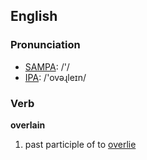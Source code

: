 ==English==

===Pronunciation===
*[[w:SAMPA|SAMPA]]: /'/
*[[w:IPA|IPA]]: /'ovəɻleɪn/

===Verb===
'''overlain'''

# past participle of to [[overlie]]